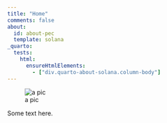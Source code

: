 ```yaml
---
title: "Home"
comments: false
about: 
  id: about-pec
  template: solana
_quarto:
  tests:
    html:
      ensureHtmlElements:
        - ["div.quarto-about-solana.column-body"]
---
```


::: {#about-pec}

![a pic](https://quarto.org/quarto.png)

Some text here.

:::

